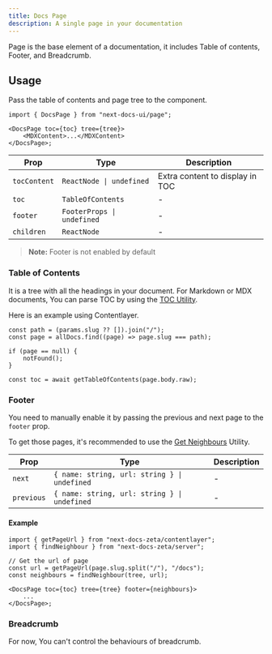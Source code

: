 ```yaml
---
title: Docs Page
description: A single page in your documentation
---
```


Page is the base element of a documentation, it includes Table of contents, Footer, and Breadcrumb.

## Usage

Pass the table of contents and page tree to the component.

```tsx
import { DocsPage } from "next-docs-ui/page";

<DocsPage toc={toc} tree={tree}>
    <MDXContent>...</MDXContent>
</DocsPage>;
```

| Prop         | Type                       | Description                     |
| ------------ | -------------------------- | ------------------------------- |
| `tocContent` | `ReactNode \| undefined`   | Extra content to display in TOC |
| `toc`        | `TableOfContents`          | -                               |
| `footer`     | `FooterProps \| undefined` | -                               |
| `children`   | `ReactNode`                | -                               |

> **Note:** Footer is not enabled by default

### Table of Contents

It is a tree with all the headings in your document. For Markdown or MDX documents, You can parse TOC by using the [TOC Utility](/docs/headless/utils/get-toc).

Here is an example using Contentlayer.

```tsx
const path = (params.slug ?? []).join("/");
const page = allDocs.find((page) => page.slug === path);

if (page == null) {
    notFound();
}

const toc = await getTableOfContents(page.body.raw);
```

### Footer

You need to manually enable it by passing the previous and next page to the `footer` prop.

To get those pages, it's recommended to use the [Get Neighbours](/docs/headless/utils/find-neighbour) Utility.

| Prop       | Type                                         | Description |
| ---------- | -------------------------------------------- | ----------- |
| `next`     | `{ name: string, url: string } \| undefined` | -           |
| `previous` | `{ name: string, url: string } \| undefined` | -           |

#### Example

```tsx
import { getPageUrl } from "next-docs-zeta/contentlayer";
import { findNeighbour } from "next-docs-zeta/server";

// Get the url of page
const url = getPageUrl(page.slug.split("/"), "/docs");
const neighbours = findNeighbour(tree, url);

<DocsPage toc={toc} tree={tree} footer={neighbours}>
    ...
</DocsPage>;
```

### Breadcrumb

For now, You can't control the behaviours of breadcrumb.
